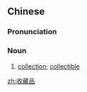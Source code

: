 ==Chinese==
{{zh-forms|type=21}}

===Pronunciation===
{{zh-pron
|m=shōucángpǐn
|c=sau1 cong4 ban2
|cat=n
}}

===Noun===
{{zh-noun}}

# [[collection]]; [[collectible]]

[[zh:收藏品]]